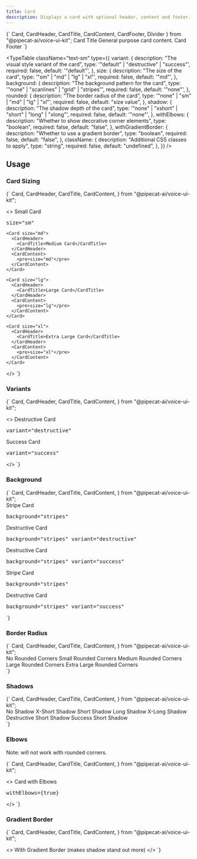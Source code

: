 ```yaml
---
title: Card
description: Displays a card with optional header, content and footer.
---
```


<LiveComponent language="tsx">
{`
    Card,
    CardHeader,
    CardTitle,
    CardContent,
    CardFooter,
    Divider
  } from "@pipecat-ai/voice-ui-kit";

  <Card>
    <CardHeader>
      <CardTitle className="text-lg">Card Title</CardTitle>
    </CardHeader>
    <CardContent>
      General purpose card content.
    </CardContent>
    <Divider />
    <CardFooter>
      Card Footer
    </CardFooter>
  </Card>
`}
</LiveComponent>

<TypeTable
  className="text-sm"
  type={{
    variant: {
      description: "The visual style variant of the card",
      type: '"default" | "destructive" | "success"',
      required: false,
      default: '"default"',
    },
    size: {
      description: "The size of the card",
      type: '"sm" | "md" | "lg" | "xl"',
      required: false,
      default: '"md"',
    },
    background: {
      description: "The background pattern for the card",
      type: '"none" | "scanlines" | "grid" | "stripes"',
      required: false,
      default: '"none"',
    },
    rounded: {
      description: "The border radius of the card",
      type: '"none" | "sm" | "md" | "lg" | "xl"',
      required: false,
      default: "size value",
    },
    shadow: {
      description: "The shadow depth of the card",
      type: '"none" | "xshort" | "short" | "long" | "xlong"',
      required: false,
      default: '"none"',
    },
    withElbows: {
      description: "Whether to show decorative corner elements",
      type: "boolean",
      required: false,
      default: "false",
    },
    withGradientBorder: {
      description: "Whether to use a gradient border",
      type: "boolean",
      required: false,
      default: "false",
    },
    className: {
      description: "Additional CSS classes to apply",
      type: "string",
      required: false,
      default: "undefined",
    },
  }}
/>

## Usage

### Card Sizing

<LiveComponent language="tsx">
{`
    Card,
    CardHeader,
    CardTitle,
    CardContent,
  } from "@pipecat-ai/voice-ui-kit";

  <>
    <Card size="sm">
      <CardHeader>
        <CardTitle>Small Card</CardTitle>
      </CardHeader>
      <CardContent>
        <pre>size="sm"</pre>
      </CardContent>
    </Card>

    <Card size="md">
      <CardHeader>
        <CardTitle>Medium Card</CardTitle>
      </CardHeader>
      <CardContent>
        <pre>size="md"</pre>
      </CardContent>
    </Card>

    <Card size="lg">
      <CardHeader>
        <CardTitle>Large Card</CardTitle>
      </CardHeader>
      <CardContent>
        <pre>size="lg"</pre>
      </CardContent>
    </Card>

    <Card size="xl">
      <CardHeader>
        <CardTitle>Extra Large Card</CardTitle>
      </CardHeader>
      <CardContent>
        <pre>size="xl"</pre>
      </CardContent>
    </Card>
  </>
`}
</LiveComponent>

### Variants

<LiveComponent language="tsx">
{`
    Card,
    CardHeader,
    CardTitle,
    CardContent,
  } from "@pipecat-ai/voice-ui-kit";

  <>
    <Card variant="destructive" className="w-full">
      <CardHeader>
        <CardTitle>Destructive Card</CardTitle>
      </CardHeader>
      <CardContent>
        <pre>variant="destructive"</pre>
      </CardContent>
    </Card>
    <Card variant="success" className="w-full">
      <CardHeader>
        <CardTitle>Success Card</CardTitle>
      </CardHeader>
      <CardContent>
        <pre>variant="success"</pre>
      </CardContent>
    </Card>
  </>
`}
</LiveComponent>


### Background

<LiveComponent language="tsx">
{`
    Card,
    CardHeader,
    CardTitle,
    CardContent,
  } from "@pipecat-ai/voice-ui-kit";

  <div className="flex flex-col gap-4 w-full">
    <Card background="stripes">
      <CardHeader>
        <CardTitle>Stripe Card</CardTitle>
      </CardHeader>
      <CardContent>
        <pre>background="stripes"</pre>
      </CardContent>
    </Card>
    <Card background="stripes" variant="destructive">
      <CardHeader>
        <CardTitle>Destructive Card</CardTitle>
      </CardHeader>
      <CardContent>
        <pre>background="stripes" variant="destructive"</pre>
      </CardContent>
    </Card>
    <Card background="stripes" variant="success">
      <CardHeader>
        <CardTitle>Destructive Card</CardTitle>
      </CardHeader>
      <CardContent>
        <pre>background="stripes" variant="success"</pre>
      </CardContent>
    </Card>
    <Card background="scanlines">
      <CardHeader>
        <CardTitle>Stripe Card</CardTitle>
      </CardHeader>
      <CardContent>
        <pre>background="stripes"</pre>
      </CardContent>
    </Card>
    <Card background="grid">
      <CardHeader>
        <CardTitle>Destructive Card</CardTitle>
      </CardHeader>
      <CardContent>
        <pre>background="stripes" variant="success"</pre>
      </CardContent>
    </Card>
  </div>
`}
</LiveComponent>


### Border Radius

<LiveComponent language="tsx">
{`
    Card,
    CardHeader,
    CardTitle,
    CardContent,
  } from "@pipecat-ai/voice-ui-kit";

  <div className="flex flex-col gap-4 w-full">
    <Card rounded="none">
      <CardHeader>
        <CardTitle>No Rounded Corners</CardTitle>
      </CardHeader>
    </Card>
    <Card rounded="sm">
      <CardHeader>
        <CardTitle>Small Rounded Corners</CardTitle>
      </CardHeader>
    </Card>
    <Card rounded="md">
      <CardHeader>
        <CardTitle>Medium Rounded Corners</CardTitle>
      </CardHeader>
    </Card>
    <Card rounded="lg">
      <CardHeader>
        <CardTitle>Large Rounded Corners</CardTitle>
      </CardHeader>
    </Card>
    <Card rounded="xl">
      <CardHeader>
        <CardTitle>Extra Large Rounded Corners</CardTitle>
      </CardHeader>
    </Card>
  </div>
`}
</LiveComponent>

### Shadows

<LiveComponent language="tsx">
{`
    Card,
    CardHeader,
    CardTitle,
    CardContent,
  } from "@pipecat-ai/voice-ui-kit";

  <div className="flex flex-col gap-4 w-full">
    <Card shadow="none">
      <CardHeader>
        <CardTitle>No Shadow</CardTitle>
      </CardHeader>
    </Card>
    <Card shadow="xshort">
      <CardHeader>
        <CardTitle>X-Short Shadow</CardTitle>
      </CardHeader>
    </Card>
    <Card shadow="short">
      <CardHeader>
        <CardTitle>Short Shadow</CardTitle>
      </CardHeader>
    </Card>
    <Card shadow="long">
      <CardHeader>
        <CardTitle>Long Shadow</CardTitle>
      </CardHeader>
    </Card>
    <Card shadow="xlong">
      <CardHeader>
        <CardTitle>X-Long Shadow</CardTitle>
      </CardHeader>
    </Card>
    <Card variant="destructive" shadow="short">
      <CardHeader>
        <CardTitle>Destructive Short Shadow</CardTitle>
      </CardHeader>
    </Card>
    <Card variant="success" shadow="short">
      <CardHeader>
        <CardTitle>Success Short Shadow</CardTitle>
      </CardHeader>
    </Card>
  </div>
`}
</LiveComponent>

### Elbows

Note: will not work with rounded corners.

<LiveComponent language="tsx">
{`
    Card,
    CardHeader,
    CardTitle,
    CardContent,
  } from "@pipecat-ai/voice-ui-kit";

  <>
    <Card className="w-full" withElbows={true}>
      <CardHeader>
        <CardTitle>Card with Elbows</CardTitle>
      </CardHeader>
      <CardContent>
        <pre>withElbows={true}</pre>
      </CardContent>
    </Card>
  </>
`}
</LiveComponent>

### Gradient Border

<LiveComponent language="tsx">
{`
    Card,
    CardHeader,
    CardTitle,
    CardContent,
  } from "@pipecat-ai/voice-ui-kit";

  <>
    <Card className="w-full" withGradientBorder shadow="xlong">
      <CardHeader>
        <CardTitle>With Gradient Border (makes shadow stand out more)</CardTitle>
      </CardHeader>
    </Card>
  </>
`}
</LiveComponent>